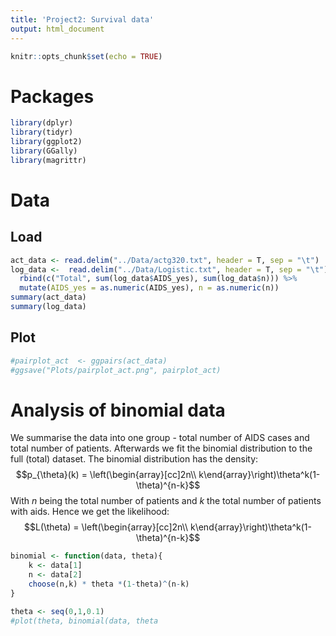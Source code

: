 ```yaml
---
title: 'Project2: Survival data'
output: html_document
---
```


```r
knitr::opts_chunk$set(echo = TRUE)
```

# Packages

```r
library(dplyr)
library(tidyr)
library(ggplot2)
library(GGally)
library(magrittr)
```


# Data

## Load
```r
act_data <- read.delim("../Data/actg320.txt", header = T, sep = "\t")
log_data <-  read.delim("../Data/Logistic.txt", header = T, sep = "\t") %>% 
  rbind(c("Total", sum(log_data$AIDS_yes), sum(log_data$n))) %>% 
  mutate(AIDS_yes = as.numeric(AIDS_yes), n = as.numeric(n))
summary(act_data)
summary(log_data)

```

## Plot



```r
#pairplot_act  <- ggpairs(act_data)
#ggsave("Plots/pairplot_act.png", pairplot_act)
```

# Analysis of binomial data
We summarise the data into one group - total number of AIDS cases and total number of patients.
Afterwards we fit the binomial distribution to the full (total) dataset. The binomial distribution has the density:
$$p_{\theta}(k) = \left(\begin{array}[cc]2n\\ k\end{array}\right)\theta^k(1-\theta)^{n-k}$$
With $n$ being the total number of patients and $k$ the total number of patients with aids.
Hence we get the likelihood:
$$L(\theta) = \left(\begin{array}[cc]2n\\ k\end{array}\right)\theta^k(1-\theta)^{n-k}$$



```r

binomial <- function(data, theta){
    k <- data[1]
    n <- data[2]
    choose(n,k) * theta *(1-theta)^(n-k)
}

theta <- seq(0,1,0.1)
#plot(theta, binomial(data, theta
```


